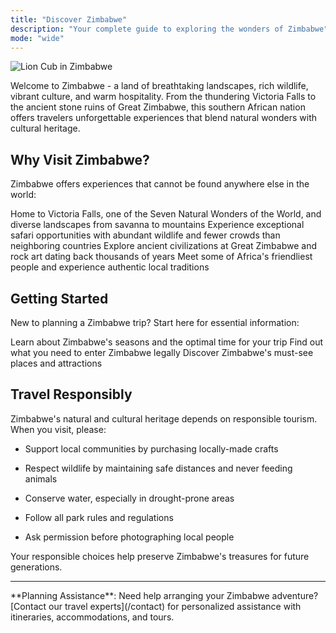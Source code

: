 ```yaml
---
title: "Discover Zimbabwe"
description: "Your complete guide to exploring the wonders of Zimbabwe"
mode: "wide"
---
```


![Lion Cub in Zimbabwe](/images/hero-intro.png)

Welcome to Zimbabwe - a land of breathtaking landscapes, rich wildlife, vibrant culture, and warm hospitality. From the thundering Victoria Falls to the ancient stone ruins of Great Zimbabwe, this southern African nation offers travelers unforgettable experiences that blend natural wonders with cultural heritage.

## Why Visit Zimbabwe?

Zimbabwe offers experiences that cannot be found anywhere else in the world:

<CardGroup cols={2}>
  <Card title="Natural Wonders" icon="mountain-sun" href="/destinations/victoria-falls">
    Home to Victoria Falls, one of the Seven Natural Wonders of the World, and diverse landscapes from savanna to mountains
  </Card>

  <Card title="Wildlife Safaris" icon="paw" href="/destinations/hwange-national-park">
    Experience exceptional safari opportunities with abundant wildlife and fewer crowds than neighboring countries
  </Card>

  <Card title="Rich History" icon="monument" href="/destinations/great-zimbabwe">
    Explore ancient civilizations at Great Zimbabwe and rock art dating back thousands of years
  </Card>

  <Card title="Warm Hospitality" icon="people" href="/culture/people-and-tribes">
    Meet some of Africa's friendliest people and experience authentic local traditions
  </Card>
</CardGroup>

## Getting Started

New to planning a Zimbabwe trip? Start here for essential information:

<CardGroup cols={3}>
  <Card title="Best Time to Visit" icon="calendar" href="/when-to-visit">
    Learn about Zimbabwe's seasons and the optimal time for your trip
  </Card>

  <Card title="Visa Requirements" icon="passport" href="/essentials/visas-and-entry">
    Find out what you need to enter Zimbabwe legally
  </Card>

  <Card title="Top Destinations" icon="map" href="/destinations/victoria-falls">
    Discover Zimbabwe's must-see places and attractions
  </Card>
</CardGroup>

## Travel Responsibly

Zimbabwe's natural and cultural heritage depends on responsible tourism. When you visit, please:

* Support local communities by purchasing locally-made crafts

* Respect wildlife by maintaining safe distances and never feeding animals

* Conserve water, especially in drought-prone areas

* Follow all park rules and regulations

* Ask permission before photographing local people

Your responsible choices help preserve Zimbabwe's treasures for future generations.

***

<Tip>
  **Planning Assistance**: Need help arranging your Zimbabwe adventure? [Contact our travel experts](/contact) for personalized assistance with itineraries, accommodations, and tours.
</Tip>